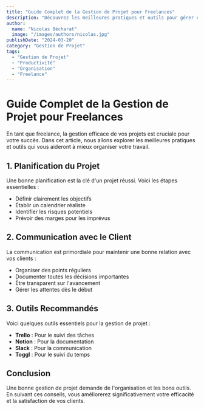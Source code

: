 ```yaml
---
title: "Guide Complet de la Gestion de Projet pour Freelances"
description: "Découvrez les meilleures pratiques et outils pour gérer efficacement vos projets freelance et satisfaire vos clients."
author:
  name: "Nicolas Bécharat"
  image: "/images/authors/nicolas.jpg"
publishDate: "2024-03-20"
category: "Gestion de Projet"
tags:
  - "Gestion de Projet"
  - "Productivité"
  - "Organisation"
  - "Freelance"
---
```


# Guide Complet de la Gestion de Projet pour Freelances

En tant que freelance, la gestion efficace de vos projets est cruciale pour votre succès. Dans cet article, nous allons explorer les meilleures pratiques et outils qui vous aideront à mieux organiser votre travail.

## 1. Planification du Projet

Une bonne planification est la clé d'un projet réussi. Voici les étapes essentielles :

- Définir clairement les objectifs
- Établir un calendrier réaliste
- Identifier les risques potentiels
- Prévoir des marges pour les imprévus

## 2. Communication avec le Client

La communication est primordiale pour maintenir une bonne relation avec vos clients :

- Organiser des points réguliers
- Documenter toutes les décisions importantes
- Être transparent sur l'avancement
- Gérer les attentes dès le début

## 3. Outils Recommandés

Voici quelques outils essentiels pour la gestion de projet :

- **Trello** : Pour le suivi des tâches
- **Notion** : Pour la documentation
- **Slack** : Pour la communication
- **Toggl** : Pour le suivi du temps

## Conclusion

Une bonne gestion de projet demande de l'organisation et les bons outils. En suivant ces conseils, vous améliorerez significativement votre efficacité et la satisfaction de vos clients. 